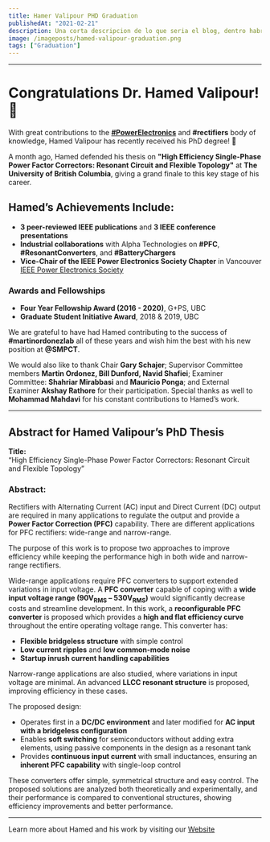 ```yaml
---
title: Hamer Valipour PHD Graduation
publishedAt: "2021-02-21"
description: Una corta descripcion de lo que seria el blog, dentro habria un articulo en mdx que se peude estilizar simplemente con un bloc de notas
image: /imageposts/hamed-valipour-graduation.png
tags: ["Graduation"]
---
```

---

# Congratulations Dr. Hamed Valipour! 🎉

With great contributions to the **[#PowerElectronics](https://www.linkedin.com/feed/hashtag/?keywords=powerelectronics&highlightedUpdateUrns=urn%3Ali%3Aactivity%3A6645430781122535424)**  and **#rectifiers** body of knowledge, Hamed Valipour has recently received his PhD degree! 👏

A month ago, Hamed defended his thesis on **"High Efficiency Single-Phase Power Factor Correctors: Resonant Circuit and Flexible Topology"** at **The University of British Columbia**, giving a grand finale to this key stage of his career.

## Hamed’s Achievements Include:
- **3 peer-reviewed IEEE publications** and **3 IEEE conference presentations**  
- **Industrial collaborations** with Alpha Technologies on **#PFC**, **#ResonantConverters**, and **#BatteryChargers**  
- **Vice-Chair of the IEEE Power Electronics Society Chapter** in Vancouver [IEEE Power Electronics Society](https://www.linkedin.com/company/ieee-power-electronics-society/)

### Awards and Fellowships
- **Four Year Fellowship Award (2016 - 2020)**, G+PS, UBC  
- **Graduate Student Initiative Award**, 2018 & 2019, UBC  

We are grateful to have had Hamed contributing to the success of **#martinordonezlab** all of these years and wish him the best with his new position at **@SMPCT**.  

We would also like to thank Chair **Gary Schajer**; Supervisor Committee members **Martin Ordonez, Bill Dunford, Navid Shafiei**; Examiner Committee: **Shahriar Mirabbasi** and **Mauricio Ponga**; and External Examiner **Akshay Rathore** for their participation. Special thanks as well to **Mohammad Mahdavi** for his constant contributions to Hamed’s work.

---

## Abstract for Hamed Valipour’s PhD Thesis  

**Title:**  
“High Efficiency Single-Phase Power Factor Correctors: Resonant Circuit and Flexible Topology”

### Abstract:  
Rectifiers with Alternating Current (AC) input and Direct Current (DC) output are required in many applications to regulate the output and provide a **Power Factor Correction (PFC)** capability. There are different applications for PFC rectifiers: wide-range and narrow-range.  

The purpose of this work is to propose two approaches to improve efficiency while keeping the performance high in both wide and narrow-range rectifiers.  

Wide-range applications require PFC converters to support extended variations in input voltage. A **PFC converter** capable of coping with a **wide input voltage range (90V<sub>RMS</sub> – 530V<sub>RMS</sub>)** would significantly decrease costs and streamline development. In this work, a **reconfigurable PFC converter** is proposed which provides a **high and flat efficiency curve** throughout the entire operating voltage range. This converter has:  

- **Flexible bridgeless structure** with simple control  
- **Low current ripples** and **low common-mode noise**  
- **Startup inrush current handling capabilities**  

Narrow-range applications are also studied, where variations in input voltage are minimal. An advanced **LLCC resonant structure** is proposed, improving efficiency in these cases.  

The proposed design:  
- Operates first in a **DC/DC environment** and later modified for **AC input with a bridgeless configuration**  
- Enables **soft switching** for semiconductors without adding extra elements, using passive components in the design as a resonant tank  
- Provides **continuous input current** with small inductances, ensuring an **inherent PFC capability** with single-loop control  

These converters offer simple, symmetrical structure and easy control. The proposed solutions are analyzed both theoretically and experimentally, and their performance is compared to conventional structures, showing efficiency improvements and better performance.

---

Learn more about Hamed and his work by visiting our [Website](https://open.library.ubc.ca/cIRcle/collections/ubctheses/24/items/1.0395745)